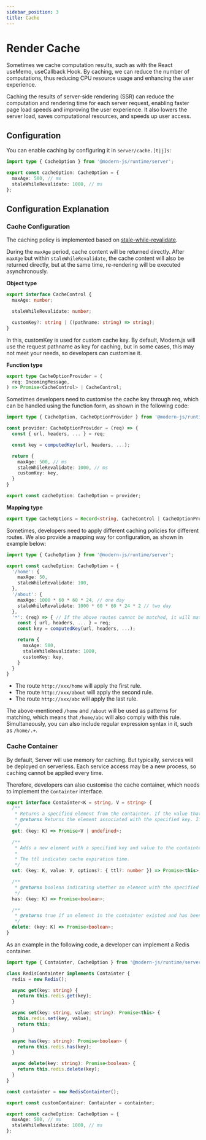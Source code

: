 ```yaml
---
sidebar_position: 3
title: Cache
---
```


# Render Cache

Sometimes we cache computation results, such as with the React useMemo, useCallback Hook. By caching, we can reduce the number of computations, thus reducing CPU resource usage and enhancing the user experience.

Caching the results of server-side rendering (SSR) can reduce the computation and rendering time for each server request, enabling faster page load speeds and improving the user experience. It also lowers the server load, saves computational resources, and speeds up user access.

## Configuration

You can enable caching by configuring it in `server/cache.[t|j]s`:

```ts title="server/cache.ts"
import type { CacheOption } from '@modern-js/runtime/server';

export const cacheOption: CacheOption = {
  maxAge: 500, // ms
  staleWhileRevalidate: 1000, // ms
};
```

## Configuration Explanation

### Cache Configuration

The caching policy is implemented based on [stale-while-revalidate](https://developer.mozilla.org/en-US/docs/Web/HTTP/Headers/Cache-Control).

During the `maxAge` period, cache content will be returned directly. After `maxAge` but within `staleWhileRevalidate`, the cache content will also be returned directly, but at the same time, re-rendering will be executed asynchronously.

**Object type**

```ts
export interface CacheControl {
  maxAge: number;

  staleWhileRevalidate: number;

  customKey?: string | ((pathname: string) => string);
}
```

In this, customKey is used for custom cache key. By default, Modern.js will use the request pathname as key for caching, but in some cases, this may not meet your needs, so developers can customise it.

**Function type**

```ts
export type CacheOptionProvider = (
  req: IncomingMessage,
) => Promise<CacheControl> | CacheControl;
```

Sometimes developers need to customise the cache key through req, which can be handled using the function form, as shown in the following code:

```ts title="server/cache.ts"
import type { CacheOption, CacheOptionProvider } from '@modern-js/runtime/server';

const provider: CacheOptionProvider = (req) => {
  const { url, headers, ... } = req;

  const key = computedKey(url, headers, ...);

  return {
    maxAge: 500, // ms
    staleWhileRevalidate: 1000, // ms
    customKey: key,
  }
}

export const cacheOption: CacheOption = provider;
```

**Mapping type**

```ts
export type CacheOptions = Record<string, CacheControl | CacheOptionProvider>;
```

Sometimes, developers need to apply different caching policies for different routes. We also provide a mapping way for configuration, as shown in example below:

```ts title="server/cache.ts"
import type { CacheOption } from '@modern-js/runtime/server';

export const cacheOption: CacheOption = {
  '/home': {
    maxAge: 50,
    staleWhileRevalidate: 100,
  },
  '/about': {
    maxAge: 1000 * 60 * 60 * 24, // one day
    staleWhileRevalidate: 1000 * 60 * 60 * 24 * 2 // two day
  },
  '*': (req) => { // If the above routes cannot be matched, it will match to '*'
    const { url, headers, ... } = req;
    const key = computedKey(url, headers, ...);

    return {
      maxAge: 500,
      staleWhileRevalidate: 1000,
      customKey: key,
    }
  }
}
```

- The route `http://xxx/home` will apply the first rule.
- The route `http://xxx/about` will apply the second rule.
- The route `http://xxx/abc` will apply the last rule.

The above-mentioned `/home` and `/about` will be used as patterns for matching, which means that `/home/abc` will also comply with this rule.
Simultaneously, you can also include regular expression syntax in it, such as `/home/.+`.

### Cache Container

By default, Server will use memory for caching. But typically, services will be deployed on serverless. Each service access may be a new process, so caching cannot be applied every time.

Therefore, developers can also customise the cache container, which needs to implement the `Containter` interface.

```ts
export interface Containter<K = string, V = string> {
  /**
   * Returns a specified element from the containter. If the value that is associated to the provided key is an object, then you will get a reference to that object and any change made to that object will effectively modify it inside the Containter.
   * @returns Returns the element associated with the specified key. If no element is associated with the specified key, undefined is returned.
   */
  get: (key: K) => Promise<V | undefined>;

  /**
   * Adds a new element with a specified key and value to the containter. If an element with the same key already exists, the element will be updated.
   *
   * The ttl indicates cache expiration time.
   */
  set: (key: K, value: V, options?: { ttl?: number }) => Promise<this>;

  /**
   * @returns boolean indicating whether an element with the specified key exists or not.
   */
  has: (key: K) => Promise<boolean>;

  /**
   * @returns true if an element in the containter existed and has been removed, or false if the element does not exist.
   */
  delete: (key: K) => Promise<boolean>;
}
```

As an example in the following code, a developer can implement a Redis container.

```ts
import type { Containter, CacheOption } from '@modern-js/runtime/server';

class RedisContainter implements Containter {
  redis = new Redis();

  async get(key: string) {
    return this.redis.get(key);
  }

  async set(key: string, value: string): Promise<this> {
    this.redis.set(key, value);
    return this;
  }

  async has(key: string): Promise<boolean> {
    return this.redis.has(key);
  }

  async delete(key: string): Promise<boolean> {
    return this.redis.delete(key);
  }
}

const containter = new RedisContainter();

export const customContainer: Containter = containter;

export const cacheOption: CacheOption = {
  maxAge: 500, // ms
  staleWhileRevalidate: 1000, // ms
};
```
